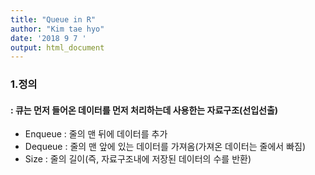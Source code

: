 ```yaml
---
title: "Queue in R"
author: "Kim tae hyo"
date: '2018 9 7 '
output: html_document
---
```


### 1.정의
#### : 큐는 먼저 들어온 데이터를 먼저 처리하는데 사용한는 자료구조(선입선출)
 * Enqueue : 줄의 맨 뒤에 데이터를 추가
 * Dequeue : 줄의 맨 앞에 있는 데이터를 가져옴(가져온 데이터는 줄에서 빠짐)
 * Size : 줄의 길이(즉, 자료구조내에 저장된 데이터의 수를 반환)